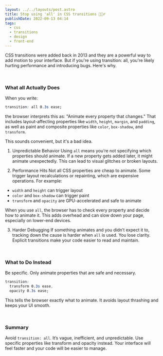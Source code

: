 ```yaml
---
layout: ../../layouts/post.astro
title: Stop using 'all' in CSS transitions 🙅🏻‍♂️
publishDate: 2022-09-13 04:14
tags:
  - css
  - transitions
  - design
  - front-end
---
```


CSS transitions were added back in 2013 and they are a powerful way to add motion to your interface. But if you're using transition: all, you're likely hurting performance and introducing bugs. Here's why.

<br>

### What all Actually Does

When you write:

```css
transition: all 0.3s ease;
```

the browser interprets this as: "Animate every property that changes." That includes layout-affecting properties like `width`, `height`, `margin`, and `padding`, as well as paint and composite properties like `color`, `box-shadow`, and `transform`.

This sounds convenient, but it's a bad idea.

1. Unpredictable Behavior
   Using `all` means you’re not specifying which properties should animate. If a new property gets added later, it might animate unexpectedly. This can lead to visual glitches or broken layouts.

2. Performance Hits
   Not all CSS properties are cheap to animate. Some trigger layout recalculations or repainting, which are expensive operations. For example:

- `width` and `height` can trigger layout
- `color` and `box-shadow` can trigger paint
- `transform` and `opacity` are GPU-accelerated and safe to animate

When you use `all`, the browser has to check every property and decide how to animate it. This adds overhead and can slow down your page, especially on lower-end devices.

3. Harder Debugging
   If something animates and you didn’t expect it to, tracking down the cause is harder when `all` is used. You lose clarity. Explicit transitions make your code easier to read and maintain.

<br>

### What to Do Instead

Be specific. Only animate properties that are safe and necessary.

```css
transition:
  transform 0.3s ease,
  opacity 0.3s ease;
```

This tells the browser exactly what to animate. It avoids layout thrashing and keeps your UI smooth.

<br>

### Summary

Avoid `transition: all`. It’s vague, inefficient, and unpredictable. Use specific properties like transform and opacity instead. Your interface will feel faster and your code will be easier to manage.
